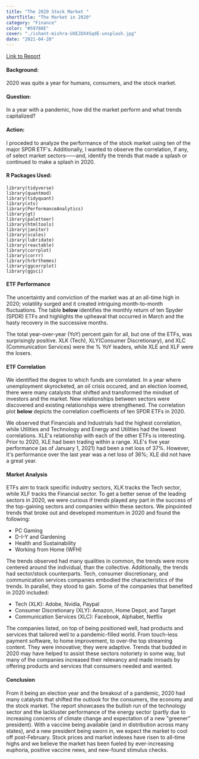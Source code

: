 ```yaml
---
title: "The 2020 Stock Market "
shortTitle: "The Market in 2020"
category: "Finance"
color: "#59788E"
cover: "./ishant-mishra-UXEJDX4SqdE-unsplash.jpg"
date: "2021-04-28"
---
```

[Link to Report](https://drewbyts.github.io/Market-Analysis/)


#### Background:

2020 was quite a year for humans, consumers, and the stock market. 


#### Question: 

In a year with a pandemic, how did the market perform and what trends capitalized? 

#### Action:   

I proceded to analyze the performance of the stock market using ten of the major SPDR ETF's. 
Additionally, I wanted to observe the correlation, if any, of select market sectors——and, identify
the trends that made a splash or continued to make a splash in 2020. 



#### R Packages Used:
```{r}
library(tidyverse)
library(quantmod)
library(tidyquant)
library(xts)
library(PerformanceAnalytics)
library(gt)
library(paletteer)
library(htmltools)
library(janitor)
library(scales)
library(lubridate)
library(reactable)
library(corrplot)
library(corrr)
library(hrbrthemes)
library(ggcorrplot)
library(ggsci)
```

#### ETF Performance
The uncertainty and conviction of the market was at an all-time high in 2020; volatility 
surged and it created intriguing month-to-month fluctuations. The table **below** 
identifies the monthly return of ten Spyder (SPDR) ETFs and highlights the upheaval 
that occurred in March and the hasty recovery in the successive months. 

The total year-over-year (YoY) percent gain for all, but one of the ETFs, was 
surprisingly positive. XLK (Tech), XLY(Consumer Discretionary), and 
XLC (Communication Services) were the % YoY leaders, while XLE and XLF were the losers. 

#### ETF Correlation
We identified the degree to which funds are correlated. In a year where unemployment 
skyrocketed, an oil crisis occured, and an election loomed, there were many 
catalysts that shifted and transformed the mindset of investors and the market. 
New relationships between sectors were discovered and existing relationships were strengthened. 
The correlation plot **below** depicts the correlation coefficients of ten SPDR ETFs in 2020. 



We observed that Financials and Industrials had the highest correlation, 
while Utilities and Technology and Energy and Utilities had the lowest correlations. 
XLE's relationship with each of the other ETFs is interesting. Prior to 2020, 
XLE had been trading within a range. XLE's five year performance (as of January 1, 2021) 
had been a net loss of 37%. However, it's performance over the last year was a net loss of 36%; 
XLE did not have a great year.  


#### Market Analysis
ETFs aim to track specific industry sectors, XLK tracks the Tech sector, 
while XLF tracks the Financial sector. To get a better sense of the 
leading sectors in 2020, we were curious if trends played any part in the success
 of the top-gaining sectors and companies within these sectors. We pinpointed trends 
 that broke out and developed momentum in 2020 and found the following:

* PC Gaming
* D-I-Y and Gardening
* Health and Sustainability
* Working from Home (WFH)

The trends observed had many qualities in common, the trends were more centered around 
the individual, than the collective. Additionally, the trends had sector/stock counterparts. 
Tech, consumer discretionary, and communication services companies embodied the characteristics of the trends. 
In parallel, they stood to gain. Some of the companies that benefited in 2020 included: 

* Tech (XLK): Adobe, Nvidia, Paypal
* Consumer Discretionary (XLY): Amazon, Home Depot, and Target
* Communication Services (XLC): Facebook, Alphabet, Netflix

The companies listed, on top of being positioned well, had products and services that 
tailored well to a pandemic-filled world. From touch-less payment software, 
to home improvement, to over-the top streaming content. They were innovative; 
they were adaptive. Trends that budded in 2020 may have helped to assist these sectors 
notoriety in some way, but many of the companies increased their relevancy and made 
inroads by offering products and services that consumers needed and wanted. 


#### Conclusion
From it being an election year and the breakout of a pandemic, 2020 had many 
catalysts that shifted the outlook for the consumers, the economy and the stock market. 
The report showcases the bullish run of the technology sector and the lackluster 
performance of the energy sector (partly due to increasing concerns of climate 
change and expectation of a new "greener" president). With a vaccine being available 
(and in distribution across many states), and a new president being sworn in, we expect 
the market to cool off post-February. Stock prices and market indexes have risen to 
all-time highs and we believe the market has been fueled by ever-increasing euphoria, 
positive vaccine news, and new-found stimulus checks.
